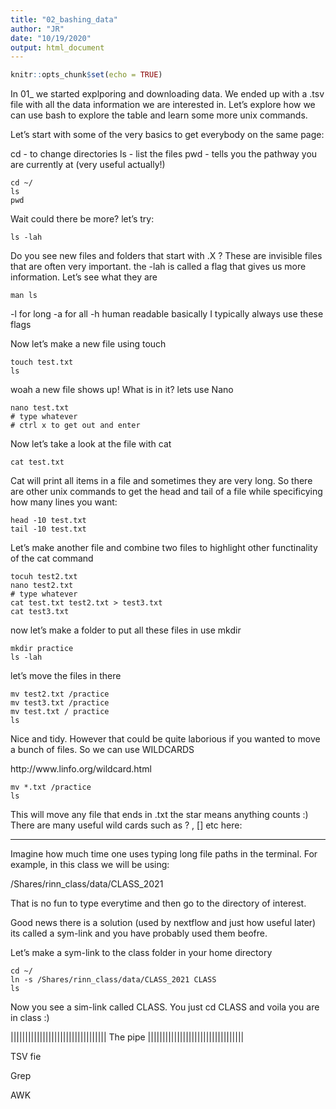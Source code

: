```yaml
---
title: "02_bashing_data"
author: "JR"
date: "10/19/2020"
output: html_document
---
```


```r
knitr::opts_chunk$set(echo = TRUE)
```

In 01_ we started explporing and downloading data. We ended up with a .tsv
file with all the data information we are interested in. Let's explore how we
can use bash to explore the table and learn some more unix commands.

Let's start with some of the very basics to get everybody on the same page:

cd - to change directories
ls - list the files
pwd - tells you the pathway you are currently at (very useful actually!)
```
cd ~/
ls
pwd
```
Wait could there be more? let's try:

```
ls -lah
```
Do you see new files and folders that start with .X ? These are invisible files
that are often very important. the -lah is called a flag that gives us more information. Let's see what they are 

```
man ls
```
-l for long
-a for all
-h human readable
basically I typically always use these flags

Now let's make a new file using touch

```
touch test.txt
ls
```
woah a new file shows up! What is in it? lets use Nano

```
nano test.txt
# type whatever
# ctrl x to get out and enter
```

Now let's take a look at the file with cat

```
cat test.txt
```
Cat will print all items in a file and sometimes they are very long. So there are other unix commands to get the head and tail of a file while specificying how many lines you want:

```
head -10 test.txt
tail -10 test.txt
```

Let's make another file and combine two files to highlight other functinality of the cat command

```
tocuh test2.txt
nano test2.txt
# type whatever
cat test.txt test2.txt > test3.txt
cat test3.txt
```

now let's make a folder to put all these files in use mkdir

```
mkdir practice
ls -lah
```

let's move the files in there 

```
mv test2.txt /practice
mv test3.txt /practice
mv test.txt / practice
ls
```

Nice and tidy. However that could be quite laborious if you wanted to move a bunch of files. So we can use WILDCARDS


http://www.linfo.org/wildcard.html

```
mv *.txt /practice
ls
```
This will move any file that ends in .txt the star means anything counts :)
There are many useful wild cards such as ? , [] etc here:

__________________________________
Imagine how much time one uses typing long file paths in the terminal. For example, in this class we will be using:

/Shares/rinn_class/data/CLASS_2021

That is no fun to type everytime and then go to the directory of interest. 

Good news there is a solution (used by nextflow and just how useful later) its called a sym-link and you have probably used them beofre. 

Let's make a sym-link to the class folder in your home directory 

```
cd ~/
ln -s /Shares/rinn_class/data/CLASS_2021 CLASS
ls
```

Now you see a sim-link called CLASS. You just cd CLASS and voila you are in class :)






|||||||||||||||||||||||||||||||||
The pipe
|||||||||||||||||||||||||||||||||




TSV fie

Grep 

AWK





